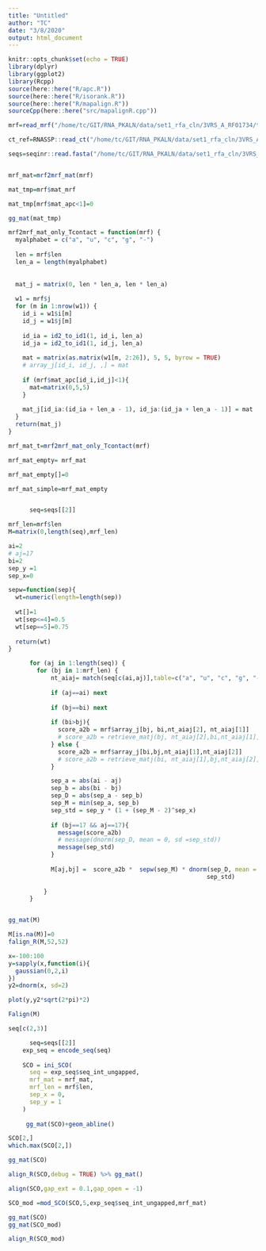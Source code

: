 ```yaml
---
title: "Untitled"
author: "TC"
date: "3/8/2020"
output: html_document
---
```


```r
knitr::opts_chunk$set(echo = TRUE)
library(dplyr)
library(ggplot2)
library(Rcpp)
source(here::here("R/apc.R"))
source(here::here("R/isorank.R"))
source(here::here("R/mapalign.R"))
sourceCpp(here::here("src/mapalignR.cpp"))
```

```r

mrf=read_mrf("/home/tc/GIT/RNA_PKALN/data/set1_rfa_cln/3VRS_A_RF01734/tmp.mrf")

ct_ref=RNASSP::read_ct("/home/tc/GIT/RNA_PKALN/data/set1_rfa_cln/3VRS_A_RF01734/3VRS_A.ct")

seqs=seqinr::read.fasta("/home/tc/GIT/RNA_PKALN/data/set1_rfa_cln/3VRS_A_RF01734/tmp.ungapped.msa")


mrf_mat=mrf2mrf_mat(mrf)
```


```r
mat_tmp=mrf$mat_mrf

mat_tmp[mrf$mat_apc<1]=0

gg_mat(mat_tmp)
```


```r
mrf2mrf_mat_only_Tcontact = function(mrf) {
  myalphabet = c("a", "u", "c", "g", "-")
  
  len = mrf$len
  len_a = length(myalphabet)
  
  
  mat_j = matrix(0, len * len_a, len * len_a)
  
  w1 = mrf$j
  for (m in 1:nrow(w1)) {
    id_i = w1$i[m]
    id_j = w1$j[m]
    
    id_ia = id2_to_id1(1, id_i, len_a)
    id_ja = id2_to_id1(1, id_j, len_a)
    
    mat = matrix(as.matrix(w1[m, 2:26]), 5, 5, byrow = TRUE)
    # array_j[id_i, id_j, ,] = mat
    
    if (mrf$mat_apc[id_i,id_j]<1){
      mat=matrix(0,5,5)
    }
    
    mat_j[id_ia:(id_ia + len_a - 1), id_ja:(id_ja + len_a - 1)] = mat
  }
  return(mat_j)
}
```

```r
mrf_mat_t=mrf2mrf_mat_only_Tcontact(mrf)

```

```r
mrf_mat_empty= mrf_mat

mrf_mat_empty[]=0
```

```r
mrf_mat_simple=mrf_mat_empty



```


```r


      seq=seqs[[2]]

mrf_len=mrf$len
M=matrix(0,length(seq),mrf_len)

ai=2
# aj=17
bi=2
sep_y =1
sep_x=0

sepw=function(sep){
  wt=numeric(length=length(sep))
  
  wt[]=1
  wt[sep<=4]=0.5
  wt[sep==5]=0.75
  
  return(wt)
}

      for (aj in 1:length(seq)) {
        for (bj in 1:mrf_len) {
            nt_aiaj= match(seq[c(ai,aj)],table=c("a", "u", "c", "g", "-"))
            
            if (aj==ai) next
            
            if (bj==bi) next
            
            if (bi>bj){
              score_a2b = mrf$array_j[bj, bi,nt_aiaj[2], nt_aiaj[1]]
              # score_a2b = retrieve_matj(bj, nt_aiaj[2],bi,nt_aiaj[1],mrf_mat,len_a = 5)
            } else {
              score_a2b = mrf$array_j[bi,bj,nt_aiaj[1],nt_aiaj[2]]
              # score_a2b = retrieve_matj(bi, nt_aiaj[1],bj,nt_aiaj[2],mrf_mat,len_a = 5)
            }

            sep_a = abs(ai - aj)
            sep_b = abs(bi - bj)
            sep_D = abs(sep_a - sep_b)
            sep_M = min(sep_a, sep_b)
            sep_std = sep_y * (1 + (sep_M - 2)^sep_x)
            
            if (bj==17 && aj==17){
              message(score_a2b)
              # message(dnorm(sep_D, mean = 0, sd =sep_std))
              message(sep_std)
            }
            
            M[aj,bj] =  score_a2b *  sepw(sep_M) * dnorm(sep_D, mean = 0, sd =
                                                        sep_std)
    
          }
      }


gg_mat(M)

M[is.na(M)]=0
falign_R(M,52,52)
```


```r
x=-100:100
y=sapply(x,function(i){
  gaussian(0,2,i)
})
y2=dnorm(x, sd=2)

plot(y,y2*sqrt(2*pi)*2)
```


```r
Falign(M)
```



```r
seq[c(2,3)]
```



```r

      seq=seqs[[2]]
    exp_seq = encode_seq(seq)
    
    SCO = ini_SCO(
      seq = exp_seq$seq_int_ungapped,
      mrf_mat = mrf_mat, 
      mrf_len = mrf$len,
      sep_x = 0,
      sep_y = 1
    )
    
     gg_mat(SCO)+geom_abline()
```


```r
SCO[2,]
which.max(SCO[2,])
```

```r
gg_mat(SCO)
```


```r
align_R(SCO,debug = TRUE) %>% gg_mat()
```


```r
align(SCO,gap_ext = 0.1,gap_open = -1)
```




```r

SCO_mod =mod_SCO(SCO,5,exp_seq$seq_int_ungapped,mrf_mat)
```

```r

gg_mat(SCO)
gg_mat(SCO_mod)
```

```r
align_R(SCO_mod)
```

